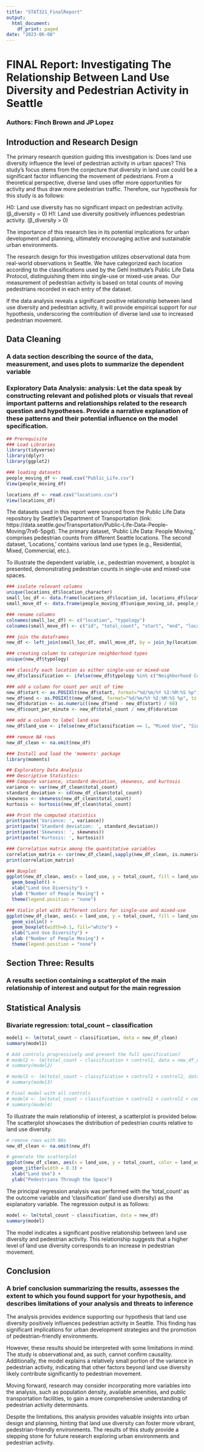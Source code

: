 ```yaml
---
title: "STAT321_FinalReport"
output:
  html_document:
    df_print: paged
date: "2023-06-08"
---
```


# FINAL Report: Investigating The Relationship Between Land Use Diversity and Pedestrian Activity in Seattle
### Authors: Finch Brown and JP Lopez

## Introduction and Research Design
The primary research question guiding this investigation is: Does land use diversity influence the level of pedestrian activity in urban spaces? This study's focus stems from the conjecture that diversity in land use could be a significant factor influencing the movement of pedestrians. From a theoretical perspective, diverse land uses offer more opportunities for activity and thus draw more pedestrian traffic. Therefore, our hypothesis for this study is as follows:

H0: Land use diversity has no significant impact on pedestrian activity. (β_diversity = 0)
H1: Land use diversity positively influences pedestrian activity. (β_diversity > 0)

The importance of this research lies in its potential implications for urban development and planning, ultimately encouraging active and sustainable urban environments.

The research design for this investigation utilizes observational data from real-world observations in Seattle. We have categorized each location according to the classifications used by the Gehl Institute's Public Life Data Protocol, distinguishing them into single-use or mixed-use areas. Our measurement of pedestrian activity is based on total counts of moving pedestrians recorded in each entry of the dataset.

If the data analysis reveals a significant positive relationship between land use diversity and pedestrian activity, it will provide empirical support for our hypothesis, underscoring the contribution of diverse land use to increased pedestrian movement.

## Data Cleaning
### A data section describing the source of the data, measurement, and uses plots to summarize the dependent variable
### Exploratory Data Analysis: analysis: Let the data speak by constructing relevant and polished plots or visuals that reveal important patterns and relationships related to the research question and hypotheses. Provide a narrative explanation of these patterns and their potential influence on the model specification.


```r

## Prerequisite
### Load Libraries
library(tidyverse)
library(dplyr)
library(ggplot2)

### loading datasets
people_moving_df <- read.csv("Public_Life.csv")
View(people_moving_df)

locations_df <- read.csv("locations.csv")
View(locations_df)

```


The datasets used in this report were sourced from the Public Life Data repository by Seattle's Department of Transportation (link: https://data.seattle.gov/Transportation/Public-Life-Data-People-Moving/7rx6-5pgd). The primary dataset, 'Public Life Data: People Moving,' comprises pedestrian counts from different Seattle locations. The second dataset, 'Locations,' contains various land use types (e.g., Residential, Mixed, Commercial, etc.).

To illustrate the dependent variable, i.e., pedestrian movement, a boxplot is presented, demonstrating pedestrian counts in single-use and mixed-use spaces.

```r
### isolate relevant columns
unique(locations_df$location_character)
small_loc_df <- data.frame(locations_df$location_id, locations_df$location_line_typology_vehicular)
small_move_df <- data.frame(people_moving_df$unique_moving_id, people_moving_df$moving_row_total, people_moving_df$moving_time_start, people_moving_df$moving_time_end, people_moving_df$location_id)

### rename columns
colnames(small_loc_df) <- c("location", "typology")
colnames(small_move_df) <- c("id", "total_count", "start", "end", "location")

### join the dataframes
new_df <- left_join(small_loc_df, small_move_df, by = join_by(location), multiple = "all")

### creating column to categorize neighborhood types
unique(new_df$typology)

### classify each location as either single-use or mixed-use
new_df$classification <- ifelse(new_df$typology %in% c("Neighborhood Corridor", "Urban Village Neighborhood Access", "Urban Village Neighborhood", "Downtown Neighborhood", "Downtown", "Downtown Neighborhood Access", "Urban Center Connector", "Urban Village Main"), 1, 0)

### add a column for count per unit of time
new_df$start <- as.POSIXlt(new_df$start, format="%d/%m/%Y %I:%M:%S %p", tz = "UTC", na.rm = T)
new_df$end <- as.POSIXlt(new_df$end, format="%d/%m/%Y %I:%M:%S %p", tz = "UTC", na.rm = T)
new_df$duration <- as.numeric((new_df$end - new_df$start) / 60)
new_df$count_per_minute <- new_df$total_count / new_df$duration

### add a column to label land use
new_df$land_use <- ifelse(new_df$classification == 1, "Mixed Use", "Single Use")

### remove NA rows
new_df_clean <- na.omit(new_df)

### Install and load the 'moments' package
library(moments)

## Exploratory Data Analysis
### Descriptive Statistics:
### Compute variance, standard deviation, skewness, and kurtosis
variance <- var(new_df_clean$total_count)
standard_deviation <- sd(new_df_clean$total_count)
skewness <- skewness(new_df_clean$total_count)
kurtosis <- kurtosis(new_df_clean$total_count)

### Print the computed statistics
print(paste('Variance: ', variance))
print(paste('Standard deviation: ', standard_deviation))
print(paste('Skewness: ', skewness))
print(paste('Kurtosis: ', kurtosis))

### Correlation matrix among the quantitative variables
correlation_matrix <- cor(new_df_clean[,sapply(new_df_clean, is.numeric)])
print(correlation_matrix)

### Boxplot
ggplot(new_df_clean, aes(x = land_use, y = total_count, fill = land_use)) +
  geom_boxplot() +
  xlab("Land Use Diversity") +
  ylab ("Number of People Moving") +
  theme(legend.position = "none")

### Violin plot with different colors for single-use and mixed-use
ggplot(new_df_clean, aes(x = land_use, y = total_count, fill = land_use)) +
  geom_violin() +
  geom_boxplot(width=0.1, fill="white") +
  xlab("Land Use Diversity") +
  ylab ("Number of People Moving") +
  theme(legend.position = "none")

```


## Section Three: Results
### A results section containing a scatterplot of the main relationship of interest and output for the main regression

## Statistical Analysis
### Bivariate regression: total_count ~ classification


```r
model1 <- lm(total_count ~ classification, data = new_df_clean)
summary(model1)  

# Add controls progressively and present the full specification?
# model2 <- lm(total_count ~ classification + control1, data = new_df_clean)
# summary(model2)

# model3 <- lm(total_count ~ classification + control1 + control2, data = new_df_clean)
# summary(model3)

# Final model with all controls
# model4 <- lm(total_count ~ classification + control1 + control2 + control3, data = new_df_clean)
# summary(model4)
```
To illustrate the main relationship of interest, a scatterplot is provided below. The scatterplot showcases the distribution of pedestrian counts relative to land use diversity.

```r
# remove rows with NAs
new_df_clean <- na.omit(new_df)

# generate the scatterplot
ggplot(new_df_clean, aes(x = land_use, y = total_count, color = land_use)) +
  geom_jitter(width = 0.3) +
  xlab("Land Use") +
  ylab("Pedestrians Through the Space")
```
The principal regression analysis was performed with the 'total_count' as the outcome variable and 'classification' (land use diversity) as the explanatory variable. The regression output is as follows:

```r

model <- lm(total_count ~ classification, data = new_df)
summary(model)

```

The model indicates a significant positive relationship between land use diversity and pedestrian activity. This relationship suggests that a higher level of land use diversity corresponds to an increase in pedestrian movement.

## Conclusion
### A brief conclusion summarizing the results, assesses the extent to which you found support for your hypothesis, and describes limitations of your analysis and threats to inference
The analysis provides evidence supporting our hypothesis that land use diversity positively influences pedestrian activity in Seattle. This finding has significant implications for urban development strategies and the promotion of pedestrian-friendly environments.

However, these results should be interpreted with some limitations in mind. The study is observational and, as such, cannot confirm causality. Additionally, the model explains a relatively small portion of the variance in pedestrian activity, indicating that other factors beyond land use diversity likely contribute significantly to pedestrian movement.

Moving forward, research may consider incorporating more variables into the analysis, such as population density, available amenities, and public transportation facilities, to gain a more comprehensive understanding of pedestrian activity determinants.

Despite the limitations, this analysis provides valuable insights into urban design and planning, hinting that land use diversity can foster more vibrant, pedestrian-friendly environments. The results of this study provide a stepping stone for future research exploring urban environments and pedestrian activity. 
